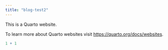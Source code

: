 ```yaml
---
title: "blog-test2"
---
```


This is a Quarto website.

To learn more about Quarto websites visit <https://quarto.org/docs/websites>.

```r
1 + 1
```
